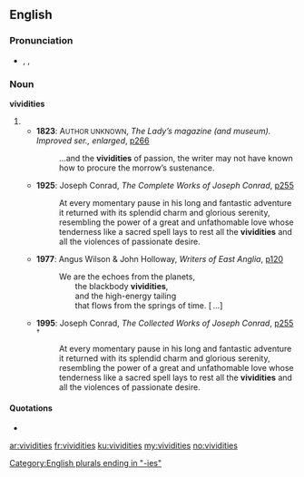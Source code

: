 ==English==

===Pronunciation===
* {{a|UK}} {{enPR|vĭvĭʹdĭtēz}}, {{IPA|/vɪˈvɪdɪtiːz/}}, {{X-SAMPA|/vI"vIdIti:z/}}

===Noun===
'''vividities''' {{p}}

# {{plural of|vividity|lang=en}}
#* '''1823''': A<small>UTHOR UNKNOWN</small>, ''The Lady’s magazine (and museum). Improved ser., enlarged'', [http://www.google.co.uk/books?id=ckgFAAAAQAAJ&dq=vividities p266]
#*: …and the '''vividities''' of passion, the writer may not have known how to procure the morrow’s sustenance.
#* '''1925''': Joseph Conrad, ''The Complete Works of Joseph Conrad'', [http://www.google.co.uk/books?id=7ck6AAAAIAAJ&q=vividities&dq=vividities&pgis=1 p255] {{qualifier|[[nota bene|Nota bene]]: this citation and every one of those marked with a [[superscribe]]d [[obelus]] (†) are identical copies of [[w:Joseph Conrad|Joseph Conrad’s]] unfinished last novel “[[s:Suspense: A Napoleonic Novel|Suspense]]” (published [[posthumous]]ly in 1925)}}
#*: At every momentary pause in his long and fantastic adventure it returned with its splendid charm and glorious serenity, resembling the power of a great and unfathomable love whose tenderness like a sacred spell lays to rest all the '''vividities''' and all the violences of passionate desire.
#* '''1977''': Angus Wilson & John Holloway, ''Writers of East Anglia'', [http://www.google.co.uk/books?id=Duo8AAAAIAAJ&q=vividities&dq=vividities&pgis=1 p120]
#*: We are the echoes from the planets, <br>
#*:   the blackbody '''vividities''', <br>
#*:   and the high-energy tailing <br>
#*:   that flows from the springs of time. [ …]
#* '''1995''': Joseph Conrad, ''The Collected Works of Joseph Conrad'', [http://www.google.co.uk/books?id=ZY6y3Dujc2AC&pg=PA255&dq=vividities&sig=mLlD5LLYG5zhGTAh_qkgG_Y1Q8E p255] <sup>†</sup>
#*: At every momentary pause in his long and fantastic adventure it returned with its splendid charm and glorious serenity, resembling the power of a great and unfathomable love whose tenderness like a sacred spell lays to rest all the '''vividities''' and all the violences of passionate desire.

====Quotations====
* {{seeCites}}

[[Category:English plurals ending in "-ies"]]

[[ar:vividities]]
[[fr:vividities]]
[[ku:vividities]]
[[my:vividities]]
[[no:vividities]]